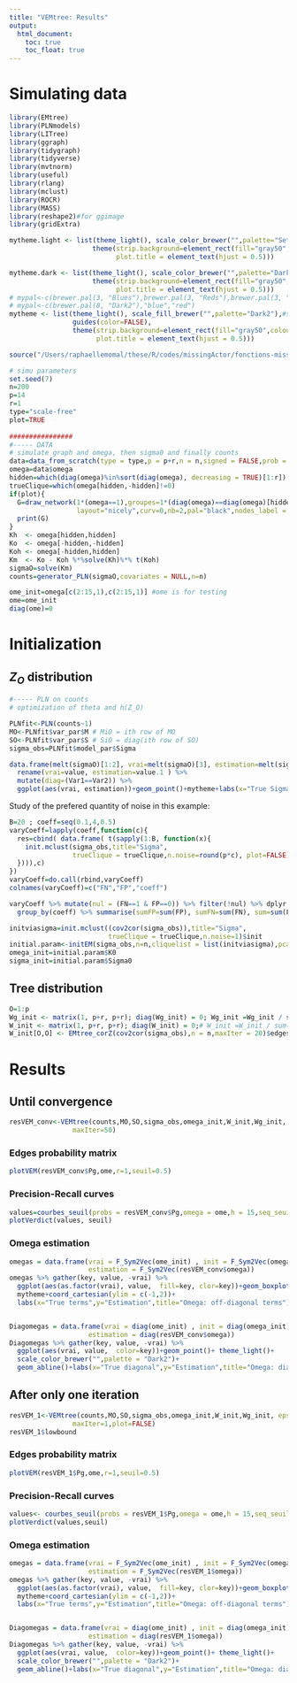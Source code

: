 ```yaml
---
title: "VEMtree: Results"
output: 
  html_document:
    toc: true
    toc_float: true
---
```


# Simulating data

```r
library(EMtree)
library(PLNmodels)
library(LITree)
library(ggraph)
library(tidygraph)
library(tidyverse)
library(mvtnorm)
library(useful)
library(rlang)
library(mclust)
library(ROCR)
library(MASS)
library(reshape2)#for ggimage
library(gridExtra)

mytheme.light <- list(theme_light(), scale_color_brewer("",palette="Set3"),guides(color=FALSE),
                     theme(strip.background=element_rect(fill="gray50",colour ="gray50"),
                           plot.title = element_text(hjust = 0.5)))

mytheme.dark <- list(theme_light(), scale_color_brewer("",palette="Dark2"),guides(color=FALSE),
                     theme(strip.background=element_rect(fill="gray50",colour ="gray50"),
                           plot.title = element_text(hjust = 0.5)))
# mypal<-c(brewer.pal(3, "Blues"),brewer.pal(3, "Reds"),brewer.pal(3, "Greens"))
# mypal<-c(brewer.pal(8, "Dark2"),"blue","red")
mytheme <- list(theme_light(), scale_fill_brewer("",palette="Dark2"),#scale_colour_hp_d(option = "RavenClaw", name = ""), #scale_color_manual("",values=mypal),
                guides(color=FALSE),
                theme(strip.background=element_rect(fill="gray50",colour ="gray50"),
                      plot.title = element_text(hjust = 0.5)))

source("/Users/raphaellemomal/these/R/codes/missingActor/fonctions-missing.R")

```



```r
# simu parameters
set.seed(7)
n=200
p=14
r=1
type="scale-free"
plot=TRUE
 
################
#----- DATA
# simulate graph and omega, then sigma0 and finally counts
data=data_from_scratch(type = type,p = p+r,n = n,signed = FALSE,prob = 5/p,v = 0)
omega=data$omega
hidden=which(diag(omega)%in%sort(diag(omega), decreasing = TRUE)[1:r])[1:r] # on cache les r plus gros
trueClique=which(omega[hidden,-hidden]!=0)
if(plot){
  G=draw_network(1*(omega==1),groupes=1*(diag(omega)==diag(omega)[hidden][1]), 
                 layout="nicely",curv=0,nb=2,pal="black",nodes_label = 1:(p+r))$G
  print(G)
}
Kh  <- omega[hidden,hidden]
Ko  <- omega[-hidden,-hidden]
Koh <- omega[-hidden,hidden]
Km  <- Ko - Koh %*%solve(Kh)%*% t(Koh)
sigmaO=solve(Km)
counts=generator_PLN(sigmaO,covariates = NULL,n=n)

ome_init=omega[c(2:15,1),c(2:15,1)] #ome is for testing
ome=ome_init
diag(ome)=0
```


# Initialization

## $Z_O$ distribution

```r
#----- PLN on counts
# optimization of theta and h(Z_O)

PLNfit<-PLN(counts~1)
MO<-PLNfit$var_par$M # MiO = ith row of MO
SO<-PLNfit$var_par$S # SiO = diag(ith row of SO)
sigma_obs=PLNfit$model_par$Sigma
```

```r
data.frame(melt(sigmaO)[1:2], vrai=melt(sigmaO)[3], estimation=melt(sigma_obs)[3])%>%
  rename(vrai=value, estimation=value.1 ) %>% 
  mutate(diag=(Var1==Var2)) %>% 
  ggplot(aes(vrai, estimation))+geom_point()+mytheme+labs(x="True Sigma_O",y="hat(Sigma_O)")

```


Study of the prefered quantity of noise in this example:

```r
B=20 ; coeff=seq(0.1,4,0.5)
varyCoeff=lapply(coeff,function(c){
  res=cbind( data.frame( t(sapply(1:B, function(x){
    init.mclust(sigma_obs,title="Sigma",
                trueClique = trueClique,n.noise=round(p*c), plot=FALSE)$FPN
  }))),c)
})
varyCoeff=do.call(rbind,varyCoeff)
colnames(varyCoeff)=c("FN","FP","coeff")

varyCoeff %>% mutate(nul = (FN==1 & FP==0)) %>% filter(!nul) %>% dplyr::select(-nul) %>%
  group_by(coeff) %>% summarise(sumFP=sum(FP), sumFN=sum(FN), sum=sum(FP+FN))

```



```r
initviasigma=init.mclust((cov2cor(sigma_obs)),title="Sigma",
                         trueClique = trueClique,n.noise=1)$init
initial.param<-initEM(sigma_obs,n=n,cliquelist = list(initviasigma),pca=TRUE) 
omega_init=initial.param$K0
sigma_init=initial.param$Sigma0

```


## Tree distribution

```r
O=1:p
Wg_init <- matrix(1, p+r, p+r); diag(Wg_init) = 0; Wg_init =Wg_init / sum(Wg_init)
W_init <- matrix(1, p+r, p+r); diag(W_init) = 0;# W_init =W_init / sum(W_init)
W_init[O,O] <- EMtree_corZ(cov2cor(sigma_obs),n = n,maxIter = 20)$edges_weight

```




# Results

## Until convergence

```r
resVEM_conv<-VEMtree(counts,MO,SO,sigma_obs,omega_init,W_init,Wg_init, eps=1e-3, alpha=1,
                maxIter=50)

```

### Edges probability matrix

```r
plotVEM(resVEM_conv$Pg,ome,r=1,seuil=0.5)

```


### Precision-Recall curves

```r
values=courbes_seuil(probs = resVEM_conv$Pg,omega = ome,h = 15,seq_seuil = seq(0,1,0.05))
plotVerdict(values, seuil)

```

### Omega estimation

```r
omegas = data.frame(vrai = F_Sym2Vec(ome_init) , init = F_Sym2Vec(omega_init),
                    estimation = F_Sym2Vec(resVEM_conv$omega))
omegas %>% gather(key, value, -vrai) %>% 
  ggplot(aes(as.factor(vrai), value,  fill=key, clor=key))+geom_boxplot()+
  mytheme+coord_cartesian(ylim = c(-1,2))+
  labs(x="True terms",y="Estimation",title="Omega: off-diagonal terms")


Diagomegas = data.frame(vrai = diag(ome_init) , init = diag(omega_init),
                    estimation = diag(resVEM_conv$omega))
Diagomegas %>% gather(key, value, -vrai) %>% 
  ggplot(aes(vrai, value,  color=key))+geom_point()+ theme_light()+
  scale_color_brewer("",palette = "Dark2")+
  geom_abline()+labs(x="True diagonal",y="Estimation",title="Omega: diagonal terms")
```

## After only one iteration 

```r
resVEM_1<-VEMtree(counts,MO,SO,sigma_obs,omega_init,W_init,Wg_init, eps=5e-3, alpha=1,
                maxIter=1,plot=FALSE)
resVEM_1$lowbound
```


### Edges probability matrix

```r
plotVEM(resVEM_1$Pg,ome,r=1,seuil=0.5)
```


### Precision-Recall curves

```r
values<- courbes_seuil(probs = resVEM_1$Pg,omega = ome,h = 15,seq_seuil = seq(0,1,0.05))
plotVerdict(values,seuil)
```


### Omega estimation

```r
omegas = data.frame(vrai = F_Sym2Vec(ome_init) , init = F_Sym2Vec(omega_init),
                    estimation = F_Sym2Vec(resVEM_1$omega))
omegas %>% gather(key, value, -vrai) %>% 
  ggplot(aes(as.factor(vrai), value,  fill=key, clor=key))+geom_boxplot()+
  mytheme+coord_cartesian(ylim = c(-1,2))+ 
  labs(x="True terms",y="Estimation",title="Omega: off-diagonal terms")


Diagomegas = data.frame(vrai = diag(ome_init) , init = diag(omega_init),
                    estimation = diag(resVEM_1$omega))
Diagomegas %>% gather(key, value, -vrai) %>% 
  ggplot(aes(vrai, value,  color=key))+geom_point()+ theme_light()+
  scale_color_brewer("",palette = "Dark2")+
  geom_abline()+labs(x="True diagonal",y="Estimation",title="Omega: diagonal terms")
```

